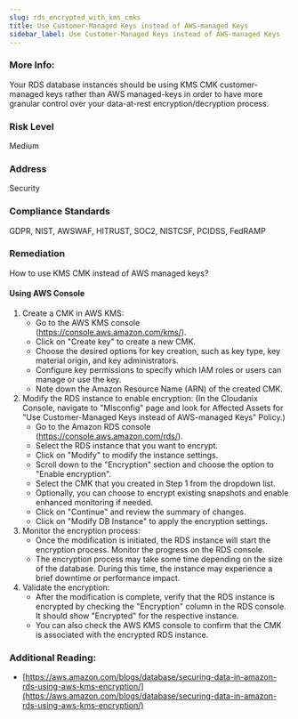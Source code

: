```yaml
---
slug: rds_encrypted_with_kms_cmks
title: Use Customer-Managed Keys instead of AWS-managed Keys
sidebar_label: Use Customer-Managed Keys instead of AWS-managed Keys
---
```


### More Info:

Your RDS database instances should be using KMS CMK customer-managed keys rather than AWS managed-keys in order to have more granular control over your data-at-rest encryption/decryption process.

### Risk Level

Medium

### Address

Security

### Compliance Standards

GDPR, NIST, AWSWAF, HITRUST, SOC2, NISTCSF, PCIDSS, FedRAMP

### Remediation

How to use KMS CMK instead of AWS managed keys?

#### Using AWS Console

1. Create a CMK in AWS KMS:
   - Go to the AWS KMS console (https://console.aws.amazon.com/kms/).
   - Click on "Create key" to create a new CMK.
   - Choose the desired options for key creation, such as key type, key material origin, and key administrators.
   - Configure key permissions to specify which IAM roles or users can manage or use the key.
   - Note down the Amazon Resource Name (ARN) of the created CMK.
2. Modify the RDS instance to enable encryption:
     (In the Cloudanix Console, navigate to "Misconfig" page and look for Affected Assets for "Use Customer-Managed Keys instead of AWS-managed Keys" Policy.)
   - Go to the Amazon RDS console (https://console.aws.amazon.com/rds/).
   - Select the RDS instance that you want to encrypt.
   - Click on "Modify" to modify the instance settings.
   - Scroll down to the "Encryption" section and choose the option to "Enable encryption".
   - Select the CMK that you created in Step 1 from the dropdown list.
   - Optionally, you can choose to encrypt existing snapshots and enable enhanced monitoring if needed.
   - Click on "Continue" and review the summary of changes.
   - Click on "Modify DB Instance" to apply the encryption settings.
3. Monitor the encryption process:
   - Once the modification is initiated, the RDS instance will start the encryption process. Monitor the progress on the RDS console.
   - The encryption process may take some time depending on the size of the database. During this time, the instance may experience a brief downtime or performance impact.
4. Validate the encryption:
   - After the modification is complete, verify that the RDS instance is encrypted by checking the "Encryption" column in the RDS console. It should show "Encrypted" for the respective instance.
   - You can also check the AWS KMS console to confirm that the CMK is associated with the encrypted RDS instance.

### Additional Reading:

- [https://aws.amazon.com/blogs/database/securing-data-in-amazon-rds-using-aws-kms-encryption/](https://aws.amazon.com/blogs/database/securing-data-in-amazon-rds-using-aws-kms-encryption/) 

